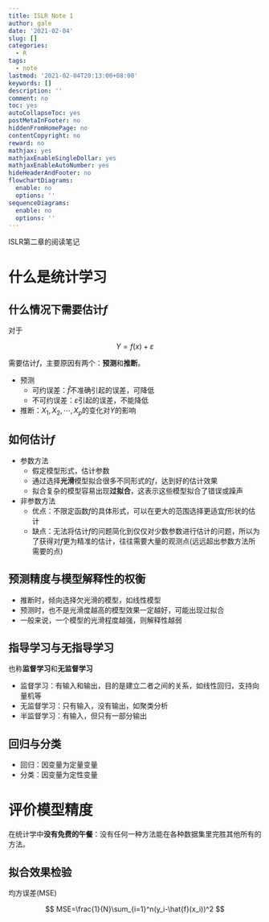 ```yaml
---
title: ISLR Note 1
author: gale
date: '2021-02-04'
slug: []
categories:
  - R
tags:
  - note
lastmod: '2021-02-04T20:13:00+08:00'
keywords: []
description: ''
comment: no
toc: yes
autoCollapseToc: yes
postMetaInFooter: no
hiddenFromHomePage: no
contentCopyright: no
reward: no
mathjax: yes
mathjaxEnableSingleDollar: yes
mathjaxEnableAutoNumber: yes
hideHeaderAndFooter: no
flowchartDiagrams:
  enable: no
  options: ''
sequenceDiagrams:
  enable: no
  options: ''
---
```


ISLR第二章的阅读笔记

<!--more-->

# 什么是统计学习

## 什么情况下需要估计$f$

对于

$$
Y=f(x)+\varepsilon
$$

需要估计$f$，主要原因有两个：**预测**和**推断**。

- 预测
  - 可约误差：$\hat{f}$不准确引起的误差，可降低
  - 不可约误差：$\varepsilon$引起的误差，不能降低
  
- 推断：$X_1,X_2,\cdots,X_p$的变化对$Y$的影响

## 如何估计$f$

- 参数方法
  - 假定模型形式，估计参数
  - 通过选择**光滑**模型拟合很多不同形式的$f$，达到好的估计效果
  - 拟合复杂的模型容易出现**过拟合**，这表示这些模型拟合了错误或躁声

- 非参数方法
  - 优点：不限定函数$f$的具体形式，可以在更大的范围选择更适宜$f$形状的估计
  - 缺点：无法将估计$f$的问题简化到仅仅对少数参数进行估计的问题，所以为了获得对$f$更为精准的估计，往往需要大量的观测点(远远超出参数方法所需要的点)

## 预测精度与模型解释性的权衡

- 推断时，倾向选择欠光滑的模型，如线性模型
- 预测时，也不是光滑度越高的模型效果一定越好，可能出现过拟合
- 一般来说，一个模型的光滑程度越强，则解释性越弱

## 指导学习与无指导学习

也称**监督学习**和**无监督学习**

- 监督学习：有输入和输出，目的是建立二者之间的关系，如线性回归，支持向量机等
- 无监督学习：只有输入，没有输出，如聚类分析
- 半监督学习：有输入，但只有一部分输出

## 回归与分类

- 回归：因变量为定量变量
- 分类：因变量为定性变量

# 评价模型精度

在统计学中**没有免费的午餐**：没有任何一种方法能在各种数据集里完胜其他所有的方法。

## 拟合效果检验

均方误差(MSE)

$$
MSE=\frac{1}{N}\sum_{i=1}^n(y_i-\hat{f}(x_i))^2
$$



